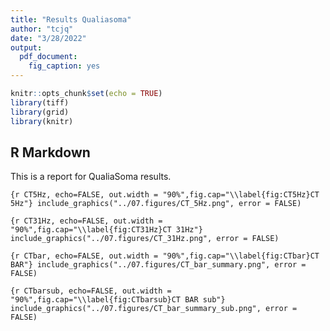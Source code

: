 ```yaml
---
title: "Results Qualiasoma"
author: "tcjq"
date: "3/28/2022"
output:
  pdf_document:
    fig_caption: yes
---
```


```r
knitr::opts_chunk$set(echo = TRUE)
library(tiff)
library(grid)
library(knitr)

```

## R Markdown

This is a report for QualiaSoma results. 


```{r CT5Hz, echo=FALSE, out.width = "90%",fig.cap="\\label{fig:CT5Hz}CT 5Hz"}
include_graphics("../07.figures/CT_5Hz.png", error = FALSE)
```

```{r CT31Hz, echo=FALSE, out.width = "90%",fig.cap="\\label{fig:CT31Hz}CT 31Hz"}
include_graphics("../07.figures/CT_31Hz.png", error = FALSE)
```

```{r CTbar, echo=FALSE, out.width = "90%",fig.cap="\\label{fig:CTbar}CT BAR"}
include_graphics("../07.figures/CT_bar_summary.png", error = FALSE)
```

```{r CTbarsub, echo=FALSE, out.width = "90%",fig.cap="\\label{fig:CTbarsub}CT BAR sub"}
include_graphics("../07.figures/CT_bar_summary_sub.png", error = FALSE)
```
